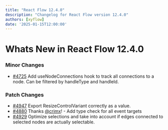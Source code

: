 ```yaml
---
title: "React Flow 12.4.0"
description: "Changelog for React Flow version 12.4.0"
authors: [xyflow]
date: '2025-01-15T12:00:00'
---
```

# Whats New in React Flow 12.4.0
### Minor Changes
-   [#4725](https://github.com/xyflow/xyflow/pull/4725) Add useNodeConnections hook to track all connections to a node. Can be filtered by handleType and handleId.
### Patch Changes
-   [#4947](https://github.com/xyflow/xyflow/pull/4947) Export ResizeControlVariant correctly as a value.
-   [#4880](https://github.com/xyflow/xyflow/pull/4880) Thanks [@crimx](https://github.com/crimx)! - Add type check for all event targets
-   [#4929](https://github.com/xyflow/xyflow/pull/4929) Optimize selections and take into account if edges connected to selected nodes are actually selectable.

